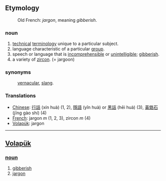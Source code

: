 ==Etymology==
:Old French: ''jargon'', meaning ''gibberish''.
===noun===
#[[technical]] [[terminology]] unique to a particular subject.
#language characteristic of a particular [[group]].
#speech or language that is [[incomprehensible]] or [[unintelligible]]; [[gibberish]].
#a variety of [[zircon]]. (= jargoon)
===synonyms===
:[[vernacular]], [[slang]].

===Translations===
*[[Chinese]]: [[行話]] (xín huà) (1, 2), [[隱語]] (yǐn huà) or [[黑話]] (hēi huà) (3), [[黃鋯石]] (jīng gào shí) (4)
*[[French]]: jargon ''m'' (1, 2, 3), zircon ''m'' (4)
*[[Volapük]]: jargon

----

== [[Volapük]] == 
=== [[noun]] === 
# [[gibberish]] 
# [[jargon]]